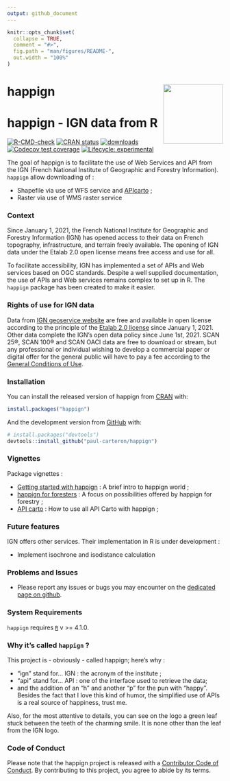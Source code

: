 ```yaml
---
output: github_document
---
```


<!-- README.md is generated from README.Rmd. Please edit that file -->

```r
knitr::opts_chunk$set(
  collapse = TRUE,
  comment = "#>",
  fig.path = "man/figures/README-",
  out.width = "100%"
)
```

# happign <a href="https://paul-carteron.github.io/happign/"><img src="man/figures/logo.png" align="right" height="139" /></a>

# happign - IGN data from R

<!-- badges: start -->
[![R-CMD-check](https://github.com/paul-carteron/happign/actions/workflows/R-CMD-check.yaml/badge.svg)](https://github.com/paul-carteron/happign/actions/workflows/R-CMD-check.yaml)
[![CRAN status](https://www.r-pkg.org/badges/version/happign)](https://CRAN.R-project.org/package=happign)
[![downloads](https://cranlogs.r-pkg.org/badges/last-month/happign?color=green)](https://cran.r-project.org/package=happign)
[![Codecov test coverage](https://codecov.io/gh/paul-carteron/happign/branch/main/graph/badge.svg)](https://app.codecov.io/gh/paul-carteron/happign?branch=main)
[![Lifecycle: experimental](https://img.shields.io/badge/lifecycle-experimental-orange.svg)](https://lifecycle.r-lib.org/articles/stages.html#experimental)
<!-- badges: end -->

The goal of happign is to facilitate the use of Web Services and API from the IGN (French National Institute of Geographic and Forestry Information). `happign` allow downloading of :

- Shapefile via use of WFS service and [APIcarto](https://apicarto.ign.fr/api/doc/) ;
- Raster via use of WMS raster service

### Context

Since January 1, 2021, the French National Institute for Geographic and Forestry Information (IGN) has opened access to their data on French topography, infrastructure, and terrain freely available. The opening of IGN data under the Etalab 2.0 open license means free access and use for all.


To facilitate accessibility, IGN has implemented a set of APIs and Web services based on OGC standards. Despite a well supplied documentation, the use of APIs and Web services remains complex to set up in R. The `happign` package has been created to make it easier.

### Rights of use for IGN data

Data from [IGN geoservice website](https://geoservices.ign.fr/presentation) are free and available in open license according to the principle of the [Etalab 2.0 license](https://www.etalab.gouv.fr/licence-ouverte-open-licence/) since January 1, 2021. Other data complete the IGN's open data policy since June 1st, 2021. SCAN 25®, SCAN 100® and SCAN OACI data are free to download or stream, but any professional or individual wishing to develop a commercial paper or digital offer for the general public will have to pay a fee according to the [General Conditions of Use](https://geoservices.ign.fr/cgu-licences).

### Installation

You can install the released version of happign from [CRAN](https://CRAN.R-project.org) with:

``` r
install.packages("happign")
```

And the development version from [GitHub](https://github.com/) with:

``` r
# install.packages("devtools")
devtools::install_github("paul-carteron/happign")
```

### Vignettes

Package vignettes :

- [Getting started with happign](https://paul-carteron.github.io/happign/articles/Getting_started.html) : A brief intro to happign world ;
- [happign for foresters](https://paul-carteron.github.io/happign/articles/web_only/happign_for_foresters.html) : A focus on possibilities offered by happign for forestry ;
- [API carto](https://paul-carteron.github.io/happign/articles/web_only/api_carto.html) : How to use all API Carto with happign ;

### Future features

IGN offers other services. Their implementation in R is under
development :

- Implement isochrone and isodistance calculation

### Problems and Issues

* Please report any issues or bugs you may encounter on the [dedicated page on github](https://github.com/paul-carteron/happign/issues).

### System Requirements
`happign` requires [`R`](https://cran.r-project.org) v >= 4.1.0.

### Why it's called `happign` ?

This project is - obviously - called happign; here's why :

- “ign” stand for… IGN : the acronym of the institute ;
- “api” stand for… API : one of the interface used to retrieve the data;
- and the addition of an “h” and another “p” for the pun with “happy”. Besides the fact that I love this kind of humor, the simplified use of APIs is a real source of happiness, trust me.

Also, for the most attentive to details, you can see on the logo a green leaf stuck between the teeth of the charming smile. It is none other than the leaf from the IGN logo.

### Code of Conduct

Please note that the happign project is released with a [Contributor Code of Conduct](https://paul-carteron.github.io/happign/CODE_OF_CONDUCT.html). By contributing to this project, you agree to abide by its terms.

